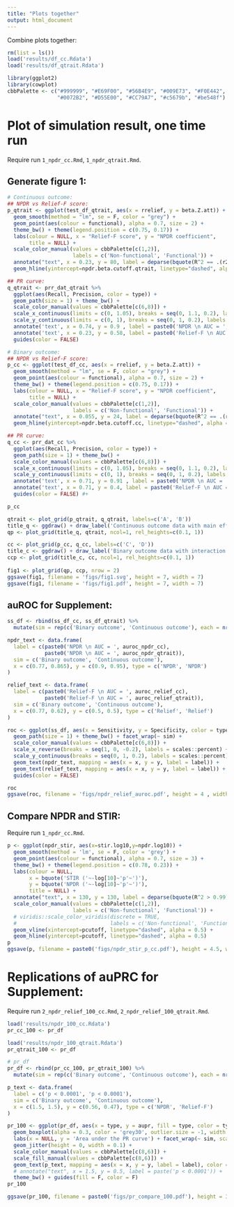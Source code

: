 ```yaml
---
title: "Plots together"
output: html_document
---
```


Combine plots together:

```r
rm(list = ls())
load('results/df_cc.Rdata')
load('results/df_qtrait.Rdata')

library(ggplot2)
library(cowplot)
cbbPalette <- c("#999999", "#E69F00", "#56B4E9", "#009E73", "#F0E442", 
                "#0072B2", "#D55E00", "#CC79A7", "#c5679b", "#be548f")
```

# Plot of simulation result, one time run

Require run `1_npdr_cc.Rmd`, `1_npdr_qtrait.Rmd`.

## Generate figure 1:

```r
# Continuous outcome:
## NPDR vs Relief-F score:
p_qtrait <- ggplot(test_df_qtrait, aes(x = rrelief, y = beta.Z.att)) + 
  geom_smooth(method = "lm", se = F, color = "grey") + 
  geom_point(aes(colour = functional), alpha = 0.7, size = 2) +
  theme_bw() + theme(legend.position = c(0.75, 0.17)) +
  labs(colour = NULL, x = "Relief-F score", y = "NPDR coefficient",
       title = NULL) +
  scale_color_manual(values = cbbPalette[c(1,2)],
                     labels = c('Non-functional', 'Functional')) +
  annotate("text", x = 0.23, y = 80, label = deparse(bquote(R^2 == .(r2_qtrait))), parse = T) +
  geom_hline(yintercept=npdr.beta.cutoff.qtrait, linetype="dashed", alpha = 0.5)

## PR curve:
q_qtrait <- prr_dat_qtrait %>%
  ggplot(aes(Recall, Precision, color = type)) +
  geom_path(size = 1) + theme_bw() +
  scale_color_manual(values = cbbPalette[c(6,8)]) + 
  scale_x_continuous(limits = c(0, 1.05), breaks = seq(0, 1.1, 0.2), labels = scales::percent) + 
  scale_y_continuous(limits = c(0, 1), breaks = seq(0, 1, 0.2), labels = scales::percent) + 
  annotate('text', x = 0.74, y = 0.9 , label = paste0('NPDR \n AUC = ', auprc_npdr_qtrait), color = cbbPalette[6]) +
  annotate('text', x = 0.23, y = 0.58, label = paste0('Relief-F \n AUC = ', auprc_relief_qtrait), color = cbbPalette[8]) +
  guides(color = FALSE)

# Binary outcome:
## NPDR vs Relief-F score:
p_cc <- ggplot(test_df_cc, aes(x = rrelief, y = beta.Z.att)) + 
  geom_smooth(method = "lm", se = F, color = "grey") + 
  geom_point(aes(colour = functional), alpha = 0.7, size = 2) +
  theme_bw() + theme(legend.position = c(0.75, 0.17)) +
  labs(colour = NULL, x = "Relief-F score", y = "NPDR coefficient",
       title = NULL) +
  scale_color_manual(values = cbbPalette[c(1,2)],
                     labels = c('Non-functional', 'Functional')) +
  annotate("text", x = 0.055, y = 24, label = deparse(bquote(R^2 == .(r2_cc))), parse = T) +
  geom_hline(yintercept=npdr.beta.cutoff.cc, linetype="dashed", alpha = 0.5)

## PR curve:
q_cc <- prr_dat_cc %>%
  ggplot(aes(Recall, Precision, color = type)) +
  geom_path(size = 1) + theme_bw() +
  scale_color_manual(values = cbbPalette[c(6,8)]) + 
  scale_x_continuous(limits = c(0, 1.05), breaks = seq(0, 1.1, 0.2), labels = scales::percent) + 
  scale_y_continuous(limits = c(0, 1), breaks = seq(0, 1, 0.2), labels = scales::percent) + 
  annotate('text', x = 0.71, y = 0.91 , label = paste0('NPDR \n AUC = ', auprc_npdr_cc), color = cbbPalette[6]) +
  annotate('text', x = 0.71, y = 0.4, label = paste0('Relief-F \n AUC = ', auprc_relief_cc), color = cbbPalette[8]) +
  guides(color = FALSE) #+ 

p_cc
```


```r
qtrait <- plot_grid(p_qtrait, q_qtrait, labels=c('A', 'B'))
title_q <- ggdraw() + draw_label('Continuous outcome data with main effect')
qp <- plot_grid(title_q, qtrait, ncol=1, rel_heights=c(0.1, 1)) 

cc <- plot_grid(p_cc, q_cc, labels=c('C', 'D'))
title_c <- ggdraw() + draw_label('Binary outcome data with interaction effect') 
ccp <- plot_grid(title_c, cc, ncol=1, rel_heights=c(0.1, 1)) 
 
fig1 <- plot_grid(qp, ccp, nrow = 2)
ggsave(fig1, filename = 'figs/fig1.svg', height = 7, width = 7)
ggsave(fig1, filename = 'figs/fig1.pdf', height = 7, width = 7)
```


## auROC for Supplement:

```r
ss_df <- rbind(ss_df_cc, ss_df_qtrait) %>%
  mutate(sim = rep(c('Binary outcome', 'Continuous outcome'), each = nrow(ss_df_cc)))

npdr_text <- data.frame(
  label = c(paste0('NPDR \n AUC = ', auroc_npdr_cc), 
            paste0('NPDR \n AUC = ', auroc_npdr_qtrait)),
  sim = c('Binary outcome', 'Continuous outcome'),
  x = c(0.77, 0.865), y = c(0.9, 0.95), type = c('NPDR', 'NPDR')
)

relief_text <- data.frame(
  label = c(paste0('Relief-F \n AUC = ', auroc_relief_cc), 
            paste0('Relief-F \n AUC = ', auroc_relief_qtrait)),
  sim = c('Binary outcome', 'Continuous outcome'),
  x = c(0.77, 0.62), y = c(0.5, 0.5), type = c('Relief', 'Relief')
)

roc <- ggplot(ss_df, aes(x = Sensitivity, y = Specificity, color = type)) +   
  geom_path(size = 1) + theme_bw() + facet_wrap(~ sim) +
  scale_color_manual(values = cbbPalette[c(6,8)]) +
  scale_x_reverse(breaks = seq(1, 0, -0.2), labels = scales::percent) + 
  scale_y_continuous(breaks = seq(0, 1, 0.2), labels = scales::percent) + 
  geom_text(npdr_text, mapping = aes(x = x, y = y, label = label)) +
  geom_text(relief_text, mapping = aes(x = x, y = y, label = label)) +
  guides(color = FALSE)

roc
ggsave(roc, filename = 'figs/npdr_relief_auroc.pdf', height = 4 , width = 6)
```


## Compare NPDR and STIR:
Require run `1_npdr_cc.Rmd`.
```r
p <- ggplot(npdr_stir, aes(x=stir.log10,y=npdr.log10)) + 
  geom_smooth(method = 'lm', se = F, color = 'grey') + 
  geom_point(aes(colour = functional), alpha = 0.7, size = 3) +
  theme_bw() + theme(legend.position = c(0.78, 0.23)) +
  labs(colour = NULL, 
       x = bquote('STIR ('~-log[10]~'p'~')'), 
       y = bquote('NPDR ('~-log[10]~'p'~')'),
       title = NULL) + 
  annotate("text", x = 130, y = 130, label = deparse(bquote(R^2 > 0.99)), parse = T) +
  scale_color_manual(values = cbbPalette[c(1,2)],
                     labels = c('Non-functional', 'Functional')) +
  # viridis::scale_color_viridis(discrete = TRUE, 
  #                              labels = c('Non-functional', 'Functional')) + 
  geom_vline(xintercept=pcutoff, linetype="dashed", alpha = 0.5) +
  geom_hline(yintercept=pcutoff, linetype="dashed", alpha = 0.5)
p
ggsave(p, filename = paste0('figs/npdr_stir_p_cc.pdf'), height = 4.5, width = 4.5 )
```

# Replications of auPRC for Supplement:
Require run `2_npdr_relief_100_cc.Rmd`, `2_npdr_relief_100_qtrait.Rmd`.

```r
load('results/npdr_100_cc.Rdata')
pr_cc_100 <- pr_df

load('results/npdr_100_qtrait.Rdata')
pr_qtrait_100 <- pr_df

# pr_df
pr_df <- rbind(pr_cc_100, pr_qtrait_100) %>%
  mutate(sim = rep(c('Binary outcome', 'Continuous outcome'), each = nrow(pr_qtrait_100)))

p_text <- data.frame(
  label = c('p < 0.0001', 'p < 0.0001'),
  sim = c('Binary outcome', 'Continuous outcome'),
  x = c(1.5, 1.5), y = c(0.56, 0.47), type = c('NPDR', 'Relief-F')
)

pr_100 <- ggplot(pr_df, aes(x = type, y = aupr, fill = type, color = type)) + 
  geom_boxplot(alpha = 0.3, color = 'grey30', outlier.size = -1, width = 0.5) +
  labs(x = NULL, y = 'Area under the PR curve') + facet_wrap(~ sim, scales = 'free') +
  geom_jitter(height = 0, width = 0.1) +
  scale_color_manual(values = cbbPalette[c(8,6)]) +
  scale_fill_manual(values = cbbPalette[c(8,6)]) +
  geom_text(p_text, mapping = aes(x = x, y = y, label = label), color = 'grey20') +
  # annotate("text", x = 1.5, y = 0.5, label = paste('p < 0.0001')) + 
  theme_bw() + guides(fill = F, color = F) 
pr_100

ggsave(pr_100, filename = paste0('figs/pr_compare_100.pdf'), height = 3, width = 5)
```

